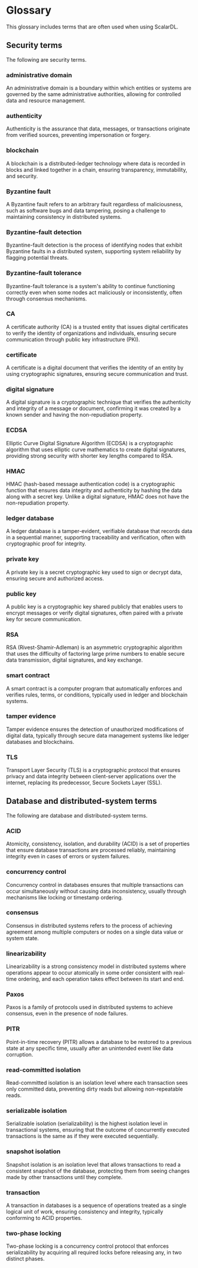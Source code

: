 # Glossary

This glossary includes terms that are often used when using ScalarDL.

## Security terms

The following are security terms.

### administrative domain

An administrative domain is a boundary within which entities or systems are governed by the same administrative authorities, allowing for controlled data and resource management.

### authenticity

Authenticity is the assurance that data, messages, or transactions originate from verified sources, preventing impersonation or forgery.

### blockchain

A blockchain is a distributed-ledger technology where data is recorded in blocks and linked together in a chain, ensuring transparency, immutability, and security.

### Byzantine fault

A Byzantine fault refers to an arbitrary fault regardless of maliciousness, such as software bugs and data tampering, posing a challenge to maintaining consistency in distributed systems.

### Byzantine-fault detection

Byzantine-fault detection is the process of identifying nodes that exhibit Byzantine faults in a distributed system, supporting system reliability by flagging potential threats.

### Byzantine-fault tolerance

Byzantine-fault tolerance is a system's ability to continue functioning correctly even when some nodes act maliciously or inconsistently, often through consensus mechanisms.

### CA

A certificate authority (CA) is a trusted entity that issues digital certificates to verify the identity of organizations and individuals, ensuring secure communication through public key infrastructure (PKI).

### certificate

A certificate is a digital document that verifies the identity of an entity by using cryptographic signatures, ensuring secure communication and trust.

### digital signature

A digital signature is a cryptographic technique that verifies the authenticity and integrity of a message or document, confirming it was created by a known sender and having the non-repudiation property.

### ECDSA

Elliptic Curve Digital Signature Algorithm (ECDSA) is a cryptographic algorithm that uses elliptic curve mathematics to create digital signatures, providing strong security with shorter key lengths compared to RSA.

### HMAC

HMAC (hash-based message authentication code) is a cryptographic function that ensures data integrity and authenticity by hashing the data along with a secret key. Unlike a digital signature, HMAC does not have the non-repudiation property.

### ledger database

A ledger database is a tamper-evident, verifiable database that records data in a sequential manner, supporting traceability and verification, often with cryptographic proof for integrity.

### private key

A private key is a secret cryptographic key used to sign or decrypt data, ensuring secure and authorized access.

### public key

A public key is a cryptographic key shared publicly that enables users to encrypt messages or verify digital signatures, often paired with a private key for secure communication.

### RSA

RSA (Rivest-Shamir-Adleman) is an asymmetric cryptographic algorithm that uses the difficulty of factoring large prime numbers to enable secure data transmission, digital signatures, and key exchange.

### smart contract

A smart contract is a computer program that automatically enforces and verifies rules, terms, or conditions, typically used in ledger and blockchain systems.

### tamper evidence

Tamper evidence ensures the detection of unauthorized modifications of digital data, typically through secure data management systems like ledger databases and blockchains.

### TLS

Transport Layer Security (TLS) is a cryptographic protocol that ensures privacy and data integrity between client-server applications over the internet, replacing its predecessor, Secure Sockets Layer (SSL).

## Database and distributed-system terms

The following are database and distributed-system terms.

### ACID

Atomicity, consistency, isolation, and durability (ACID) is a set of properties that ensure database transactions are processed reliably, maintaining integrity even in cases of errors or system failures.

### concurrency control

Concurrency control in databases ensures that multiple transactions can occur simultaneously without causing data inconsistency, usually through mechanisms like locking or timestamp ordering.

### consensus

Consensus in distributed systems refers to the process of achieving agreement among multiple computers or nodes on a single data value or system state.

### linearizability

Linearizability is a strong consistency model in distributed systems where operations appear to occur atomically in some order consistent with real-time ordering, and each operation takes effect between its start and end.

### Paxos

Paxos is a family of protocols used in distributed systems to achieve consensus, even in the presence of node failures.

### PITR

Point-in-time recovery (PITR) allows a database to be restored to a previous state at any specific time, usually after an unintended event like data corruption.

### read-committed isolation

Read-committed isolation is an isolation level where each transaction sees only committed data, preventing dirty reads but allowing non-repeatable reads.

### serializable isolation

Serializable isolation (serializability) is the highest isolation level in transactional systems, ensuring that the outcome of concurrently executed transactions is the same as if they were executed sequentially.

### snapshot isolation

Snapshot isolation is an isolation level that allows transactions to read a consistent snapshot of the database, protecting them from seeing changes made by other transactions until they complete.

### transaction

A transaction in databases is a sequence of operations treated as a single logical unit of work, ensuring consistency and integrity, typically conforming to ACID properties.

### two-phase locking

Two-phase locking is a concurrency control protocol that enforces serializability by acquiring all required locks before releasing any, in two distinct phases.
